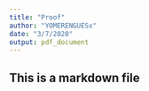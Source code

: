 ```yaml
---
title: "Proof"
author: "YOMERENGUESx"
date: "3/7/2020"
output: pdf_document
---
```


## This is a markdown file
